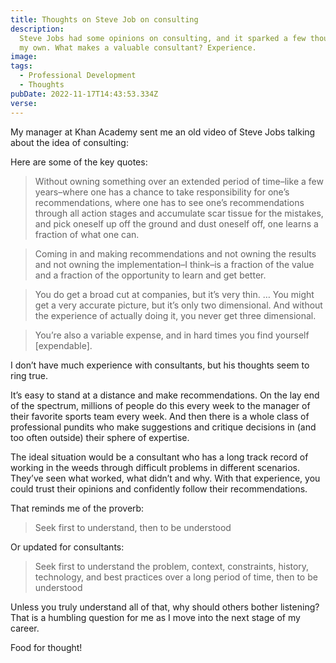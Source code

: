 ```yaml
---
title: Thoughts on Steve Job on consulting
description:
  Steve Jobs had some opinions on consulting, and it sparked a few thoughts of
  my own. What makes a valuable consultant? Experience.
image:
tags:
  - Professional Development
  - Thoughts
pubDate: 2022-11-17T14:43:53.334Z
verse:
---
```



My manager at Khan Academy sent me an old video of Steve Jobs talking about the
idea of consulting:

<YouTube title="Steve Jobs on Consulting" url="https://www.youtube.com/watch?v=rp6_3UQLi2Y" />

Here are some of the key quotes:

> Without owning something over an extended period of time–like a few
> years–where one has a chance to take responsibility for one’s recommendations,
> where one has to see one’s recommendations through all action stages and
> accumulate scar tissue for the mistakes, and pick oneself up off the ground
> and dust oneself off, one learns a fraction of what one can.

> Coming in and making recommendations and not owning the results and not owning
> the implementation–I think–is a fraction of the value and a fraction of the
> opportunity to learn and get better.

> You do get a broad cut at companies, but it’s very thin. … You might get a
> very accurate picture, but it’s only two dimensional. And without the
> experience of actually doing it, you never get three dimensional.

> You’re also a variable expense, and in hard times you find yourself
> [expendable].

I don’t have much experience with consultants, but his thoughts seem to ring
true.

It’s easy to stand at a distance and make recommendations. On the lay end of the
spectrum, millions of people do this every week to the manager of their favorite
sports team every week. And then there is a whole class of professional pundits
who make suggestions and critique decisions in (and too often outside) their
sphere of expertise.

The ideal situation would be a consultant who has a long track record of working
in the weeds through difficult problems in different scenarios. They’ve seen
what worked, what didn’t and why. With that experience, you could trust their
opinions and confidently follow their recommendations.

That reminds me of the proverb:

> Seek first to understand, then to be understood

Or updated for consultants:

> Seek first to understand the problem, context, constraints, history,
> technology, and best practices over a long period of time, then to be
> understood

Unless you truly understand all of that, why should others bother listening?
That is a humbling question for me as I move into the next stage of my career.

Food for thought!
